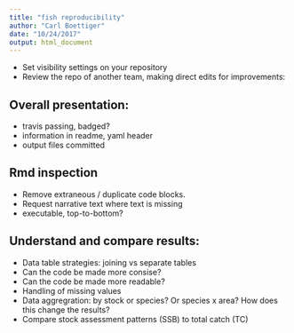 ```yaml
---
title: "fish reproducibility"
author: "Carl Boettiger"
date: "10/24/2017"
output: html_document
---
```



- Set visibility settings on your repository
- Review the repo of another team, making direct edits for improvements:

## Overall presentation:

- travis passing, badged?
- information in readme, yaml header
- output files committed

## Rmd inspection  

- Remove extraneous / duplicate code blocks.
- Request narrative text where text is missing
- executable, top-to-bottom?

##  Understand and compare results:

- Data table strategies: joining vs separate tables
- Can the code be made more consise?
- Can the code be made more readable? 
- Handling of missing values
- Data aggregration: by stock or species?  Or species x area? How does this change the results?
- Compare stock assessment patterns (SSB) to total catch (TC)
